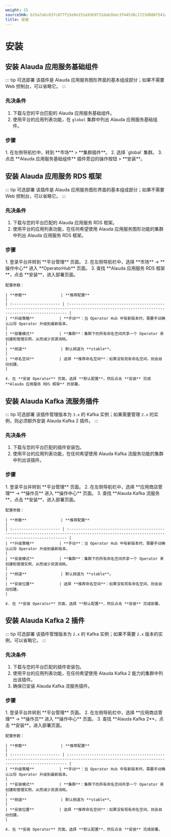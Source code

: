 ```yaml
---
weight: 15
sourceSHA: b15a7abc037c077f15e0e151a93b9731dab3bec3f44536c1723d888f541451ea
title: 安装
---
```


# 安装

## 安装 Alauda 应用服务基础组件

::: tip 可选部署
该插件是 Alauda 应用服务图形界面的基本组成部分；如果不需要 Web 控制台，可以省略它。
:::

### 先决条件

1. 下载与您的平台匹配的 Alauda 应用服务基础组件。
2. 使用平台的应用列表功能，在 `global` 集群中列出 Alauda 应用服务基础组件。

### 步骤

<Tabs>
  <Tab label="Web 控制台">
    1. 在左侧导航栏中，转到 **市场** > **集群插件**。
    2. 选择 `global` 集群。
    3. 点击 **Alauda 应用服务基础组件** 插件旁边的操作按钮 > **安装**。
  </Tab>
</Tabs>

## 安装 Alauda 应用服务 RDS 框架

::: tip 可选部署
该插件是 Alauda 应用服务图形界面的基本组成部分；如果不需要 Web 控制台，可以省略它。
:::

### 先决条件

1. 下载与您的平台匹配的 Alauda 应用服务 RDS 框架。
2. 使用平台的应用列表功能，在任何希望使用 Alauda 应用服务图形功能的集群中列出 Alauda 应用服务 RDS 框架。

### 步骤

<Tabs>
  <Tab label="Web 控制台">
    1. 登录平台并转到 **平台管理** 页面。
    2. 在左侧导航栏中，选择 **市场** -> **操作中心** 进入 **OperatorHub** 页面。
    3. 查找 **Alauda 应用服务 RDS 框架**，点击 **安装**，进入部署页面。

    配置参数：

    | **参数**               | **推荐配置**                                                                                                                                 |
    | :--------------------- | :------------------------------------------------------------------------------------------------------------------------------------------- |
    | **升级策略**           | **手动**：当 Operator Hub 中有新版本时，需要手动确认以将 Operator 升级到最新版本。                                                               |
    | **部署模式**           | **集群**：集群下的所有命名空间共享一个 Operator 来创建和管理实例，从而减少资源消耗。                                                          |
    | **频道**               | 默认频道为 **stable**。                                                                                                                      |
    | **命名空间**           | 选择 **推荐命名空间**：如果没有现有命名空间，则会自动创建。                                                                                |

    4. 在 **安装 Operator** 页面，选择 **默认配置**，然后点击 **安装** 完成 **Alauda 应用服务 RDS 框架** 的部署。
  </Tab>
</Tabs>

## 安装 Alauda Kafka 流服务插件

::: tip 可选部署
该插件管理版本为 `3.x` 的 Kafka 实例；如果需要管理 `2.x` 的实例，则必须额外安装 Alauda Kafka 2 插件。
:::

### 先决条件

1. 下载与您的平台匹配的插件安装包。
2. 使用平台的应用列表功能，在任何希望使用 Alauda Kafka 流服务功能的集群中列出该插件。

### 步骤

<Tabs>
  <Tab label="Web 控制台">
    1. 登录平台并转到 **平台管理** 页面。
    2. 在左侧导航栏中，选择 **应用商店管理** -> **操作员** 进入 **操作中心** 页面。
    3. 查找 **Alauda Kafka 流服务**，点击 **安装**，进入部署页面。

    配置参数：

    | **参数**               | **推荐配置**                                                                                                                                 |
    | :--------------------- | :------------------------------------------------------------------------------------------------------------------------------------------- |
    | **升级策略**           | **手动**：当 Operator Hub 中有新版本时，需要手动确认以将 Operator 升级到最新版本。                                                               |
    | **安装模式**           | **集群**：集群下的所有命名空间共享一个 Operator 来创建和管理实例，从而减少资源消耗。                                                          |
    | **频道**               | 默认频道为 **stable**。                                                                                                                      |
    | **安装位置**           | 选择 **推荐命名空间**：如果没有现有命名空间，则会自动创建。                                                                                |

    4. 在 **安装 Operator** 页面，选择 **默认配置**，然后点击 **安装** 完成部署。
  </Tab>
</Tabs>

## 安装 Alauda Kafka 2 插件

::: tip 可选部署
该插件管理版本为 `2.x` 的 Kafka 实例；如果不需要 `2.x` 版本的实例，可以省略它。
:::

### 先决条件

1. 下载与您的平台匹配的插件安装包。
2. 使用平台的应用列表功能，在任何希望使用 Alauda Kafka 2 能力的集群中列出该插件。
3. 确保已安装 Alauda Kafka 流服务插件。

### 步骤

<Tabs>
  <Tab label="Web 控制台">
    1. 登录平台并转到 **平台管理** 页面。
    2. 在左侧导航栏中，选择 **应用商店管理** -> **操作员** 进入 **操作中心** 页面。
    3. 查找 **Alauda Kafka 2**，点击 **安装**，进入部署页面。

    配置参数：

    | **参数**               | **推荐配置**                                                                                                                                 |
    | :--------------------- | :------------------------------------------------------------------------------------------------------------------------------------------- |
    | **升级策略**           | **手动**：当 Operator Hub 中有新版本时，需要手动确认以将 Operator 升级到最新版本。                                                               |
    | **安装模式**           | **集群**：集群下的所有命名空间共享一个 Operator 来创建和管理实例，从而减少资源消耗。                                                          |
    | **频道**               | 默认频道为 **stable**。                                                                                                                      |
    | **安装位置**           | 选择 **推荐命名空间**：如果没有现有命名空间，则会自动创建。                                                                                |

    4. 在 **安装 Operator** 页面，选择 **默认配置**，然后点击 **安装** 完成部署。
  </Tab>
</Tabs>
